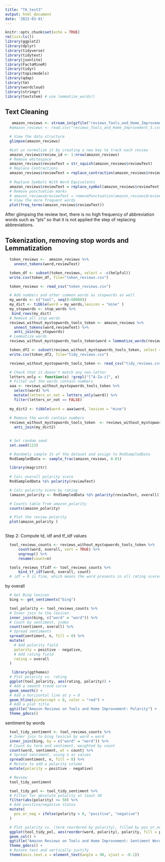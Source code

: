 ```yaml
---
title: "TA_test3"
output: html_document
date: '2022-03-01'
---
```


```r
knitr::opts_chunk$set(echo = TRUE)
rm(list=ls())
library(ggplot2)
library(dplyr)
library(tidyverse)
library(tidytext)
library(jsonlite)
library(FactoMineR)
library(tidyr)
library(topicmodels)
library(qdap)
library(tm)
library(wordcloud)
library(stringr)
library(textstem) # use lemmatize_words()
```

## Text Cleaning

```r
   amazon_reviews <- stream_in(gzfile("reviews_Tools_and_Home_Improvement_5.json.gz"))
  #amazon_reviews <- read.csv("reviews_Tools_and_Home_Improvement_5.csv")
```

```r
  # View the data structure
  glimpse(amazon_reviews)
```


```r
  #Let us normalize it by creating a new key to track each review
  amazon_reviews$review_id <- 1:nrow(amazon_reviews)
  # Remove whitespace
  amazon_reviews$reviewText = str_squish(amazon_reviews$reviewText)
  # Replace Contractions
  amazon_reviews$reviewText = replace_contraction(amazon_reviews$reviewText)
  
  # Replace Symbols With Word Equivalents
  amazon_reviews$reviewText = replace_symbol(amazon_reviews$reviewText)
  # Remove punctuation marks
  # amazon_reviews$reviewText = removePunctuation(amazon_reviews$reviewText)
  # View the more frequent words
  plot(freq_terms(amazon_reviews$reviewText))
```

After glimpsing the review text, there is no high frequency of abbreviation words such as "pls" so that it is not applied the step of replacing abbreviations.

## Tokenization, removing stop words and Lemmatization

```r
  token_reviews <-  amazon_reviews %>% 
    unnest_tokens(word,reviewText) 
```

```r
  token_df <- subset(token_reviews, select = -c(helpful))
  write.csv(token_df, file="token_reviews.csv")
```

```r
  token_reviews <- read_csv("token_reviews.csv")
```

```r
  # Add numbers and other common words as stopwords as well
  my_words <- c("tool", seq(0:60000)) 
  my_dict <- tibble(word = my_words,lexicon = "mine" )
  my_stopwords <- stop_words %>% 
   bind_rows(my_dict)
  # Remove all stop words
  reviews_without_mystopwords_tools_token <- amazon_reviews %>% 
    unnest_tokens(word,reviewText) %>%
    anti_join(my_stopwords) 
  # Lemmatize words
  reviews_without_mystopwords_tools_token$word = lemmatize_words(reviews_without_mystopwords_tools_token$word)
```

```r
  token_df2 <- subset(reviews_without_mystopwords_tools_token, select = -c(helpful))
  write.csv(token_df2, file="tidy_reviews.csv")
```

```r
  reviews_without_mystopwords_tools_token <- read_csv("tidy_reviews.csv")
```

```r
  # Check that it doesn't match any non-letter
  letters_only <- function(x) !grepl("[^A-Za-z]", x)
  # Filter out the words contain numbers
  aaa <- reviews_without_mystopwords_tools_token %>%
    select(word) %>%
    mutate(letters_or_not = letters_only(word)) %>%
    filter(letters_or_not == FALSE)
    
  my_dict2 <- tibble(word = aaa$word, lexicon = "mine")
  
  # Remove the words contain numbers
  reviews_without_mystopwords_tools_token  <- reviews_without_mystopwords_tools_token  %>% 
    anti_join(my_dict2)
    
```





```r
  # Set random seed
  set.seed(123)

  # Randomly sample 1% of the dataset and assign to RndSampledData
  RndSampledData <- sample_frac(amazon_reviews, 0.01)
```


```r
  library(magrittr)
  
  # Calc overall polarity score
  RndSampledData %$% polarity(reviewText)

  # Calc polarity score by rating
  (amazon_polarity <- RndSampledData %$% polarity(reviewText, overall))

  # Counts table from amazon_polarity
  counts(amazon_polarity)

  # Plot the review polarity
  plot(amazon_polarity )
  
```



Step 2: Compute td, idf and tf_idf values

```r
  tool_reviews_counts <- reviews_without_mystopwords_tools_token %>% 
      count(word, overall, sort = TRUE) %>%
      ungroup() %>%
      rename(count=n)
```



```r
  tools_reviews_tfidf <- tool_reviews_counts %>% 
      bind_tf_idf(word, overall, count)
  # idf = 0 is fine, which means the word presents in all rating scores.
```


by overall
```r
  # Get Bing lexicon
  bing <- get_sentiments("bing")

  tool_polarity <- tool_reviews_counts %>%
  # Inner join to the lexicon
  inner_join(bing, c("word" = "word")) %>%
  # Count by sentiment, index
  count(sentiment, overall) %>%
  # Spread sentiments
  spread(sentiment, n, fill = 0) %>%
  mutate(
    # Add polarity field
    polarity = positive - negative,
    # Add rating field
    rating = overall
  )
```


```r
   library(ggthemes)
  # Plot polarity vs. rating
  ggplot(tool_polarity, aes(rating, polarity)) + 
  # Add a smooth trend curve
  geom_smooth() +
  # Add a horizontal line at y = 0
  geom_hline(yintercept = 0, color = "red") +
  # Add a plot title
  ggtitle("Amazon Reviews on Tools and Home Improvement: Polarity") +
  theme_gdocs()
```



sentiment by words
```r
  tool_tidy_sentiment <- tool_reviews_counts %>% 
  # Inner join to bing lexicon by word = word
  inner_join(bing, by = c("word" = "word")) %>% 
  # Count by term and sentiment, weighted by count
  count(word, sentiment, wt = count) %>%
  # Spread sentiment, using n as values
  spread(sentiment, n, fill = 0) %>%
  # Mutate to add a polarity column
  mutate(polarity = positive - negative)

  # Review
  tool_tidy_sentiment
```

```r
  tool_tidy_pol <- tool_tidy_sentiment %>% 
  # Filter for absolute polarity at least 50 
  filter(abs(polarity) >= 50) %>% 
  # Add positive/negative status
  mutate(
    pos_or_neg = ifelse(polarity > 0, "positive", "negative")
  )
```


```r
 
  # Plot polarity vs. (term reordered by polarity), filled by pos_or_neg
  ggplot(tool_tidy_pol, aes(reorder(word, polarity), polarity, fill = pos_or_neg)) +
  geom_col() + 
  ggtitle("Amazon Reviews on Tools and Home Improvement: Sentiment Word Frequency") + 
  theme_gdocs() +
  # Rotate text and vertically justify
  theme(axis.text.x = element_text(angle = 90, vjust = -0.1))
```




